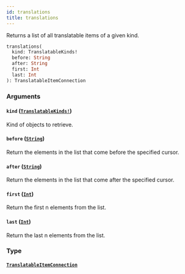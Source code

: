 ```yaml
---
id: translations
title: translations
---
```


Returns a list of all translatable items of a given kind.

```graphql
translations(
  kind: TranslatableKinds!
  before: String
  after: String
  first: Int
  last: Int
): TranslatableItemConnection

```

### Arguments

#### `kind` ([`TranslatableKinds!`](/docs/developer/api-reference/enums/translatable-kinds))

Kind of objects to retrieve.

#### `before` ([`String`](/docs/developer/api-reference/scalars/string))

Return the elements in the list that come before the specified cursor.

#### `after` ([`String`](/docs/developer/api-reference/scalars/string))

Return the elements in the list that come after the specified cursor.

#### `first` ([`Int`](/docs/developer/api-reference/scalars/int))

Return the first n elements from the list.

#### `last` ([`Int`](/docs/developer/api-reference/scalars/int))

Return the last n elements from the list.

### Type

#### [`TranslatableItemConnection`](/docs/developer/api-reference/objects/translatable-item-connection)
